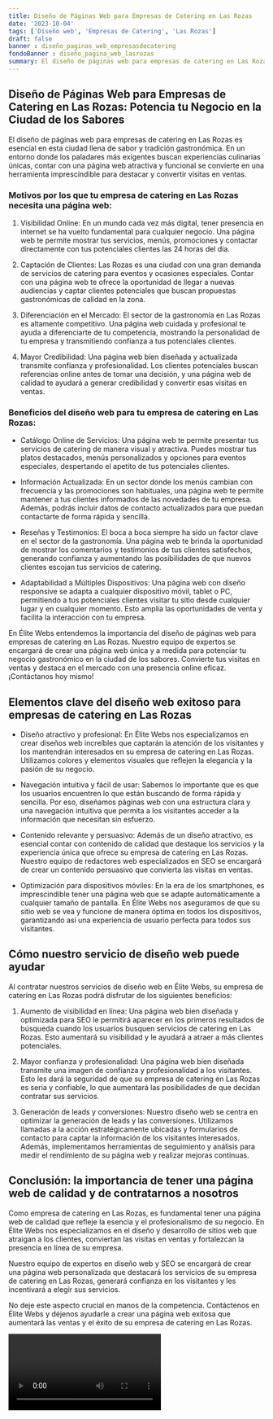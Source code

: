 ```yaml
---
title: Diseño de Páginas Web para Empresas de Catering en Las Rozas
date: '2023-10-04'
tags: ['Diseño web', 'Empresas de Catering', 'Las Rozas']
draft: false
banner : diseño_paginas_web_empresasdecatering
fondoBanner : diseño_pagina_web_lasrozas
summary: El diseño de páginas web para empresas de catering en Las Rozas es esencial en esta ciudad llena de sabor y tradición gastronómica. En un entorno donde los paladares más exigentes buscan experiencias culinarias únicas, contar con una página web atractiva y funcional se convierte en una herramienta imprescindible para destacar y convertir visitas en ventas.
---
```


## **Diseño de Páginas Web para Empresas de Catering en Las Rozas: Potencia tu Negocio en la Ciudad de los Sabores**

El diseño de páginas web para empresas de catering en Las Rozas es esencial en esta ciudad llena de sabor y tradición gastronómica. En un entorno donde los paladares más exigentes buscan experiencias culinarias únicas, contar con una página web atractiva y funcional se convierte en una herramienta imprescindible para destacar y convertir visitas en ventas.

### **Motivos por los que tu empresa de catering en Las Rozas necesita una página web:**

1. Visibilidad Online: En un mundo cada vez más digital, tener presencia en internet se ha vuelto fundamental para cualquier negocio. Una página web te permite mostrar tus servicios, menús, promociones y contactar directamente con tus potenciales clientes las 24 horas del día.

2. Captación de Clientes: Las Rozas es una ciudad con una gran demanda de servicios de catering para eventos y ocasiones especiales. Contar con una página web te ofrece la oportunidad de llegar a nuevas audiencias y captar clientes potenciales que buscan propuestas gastronómicas de calidad en la zona.

3. Diferenciación en el Mercado: El sector de la gastronomía en Las Rozas es altamente competitivo. Una página web cuidada y profesional te ayuda a diferenciarte de tu competencia, mostrando la personalidad de tu empresa y transmitiendo confianza a tus potenciales clientes.

4. Mayor Credibilidad: Una página web bien diseñada y actualizada transmite confianza y profesionalidad. Los clientes potenciales buscan referencias online antes de tomar una decisión, y una página web de calidad te ayudará a generar credibilidad y convertir esas visitas en ventas.

### **Beneficios del diseño web para tu empresa de catering en Las Rozas:**

- Catálogo Online de Servicios: Una página web te permite presentar tus servicios de catering de manera visual y atractiva. Puedes mostrar tus platos destacados, menús personalizados y opciones para eventos especiales, despertando el apetito de tus potenciales clientes.

- Información Actualizada: En un sector donde los menús cambian con frecuencia y las promociones son habituales, una página web te permite mantener a tus clientes informados de las novedades de tu empresa. Además, podrás incluir datos de contacto actualizados para que puedan contactarte de forma rápida y sencilla.

- Reseñas y Testimonios: El boca a boca siempre ha sido un factor clave en el sector de la gastronomía. Una página web te brinda la oportunidad de mostrar los comentarios y testimonios de tus clientes satisfechos, generando confianza y aumentando las posibilidades de que nuevos clientes escojan tus servicios de catering.

- Adaptabilidad a Múltiples Dispositivos: Una página web con diseño responsive se adapta a cualquier dispositivo móvil, tablet o PC, permitiendo a tus potenciales clientes visitar tu sitio desde cualquier lugar y en cualquier momento. Esto amplía las oportunidades de venta y facilita la interacción con tu empresa.

En Élite Webs entendemos la importancia del diseño de páginas web para empresas de catering en Las Rozas. Nuestro equipo de expertos se encargará de crear una página web única y a medida para potenciar tu negocio gastronómico en la ciudad de los sabores. Convierte tus visitas en ventas y destaca en el mercado con una presencia online eficaz. ¡Contáctanos hoy mismo!

<GifSeo />

<Cta />

## Elementos clave del diseño web exitoso para empresas de catering en Las Rozas

- Diseño atractivo y profesional: En Élite Webs nos especializamos en crear diseños web increíbles que captarán la atención de los visitantes y los mantendrán interesados en su empresa de catering en Las Rozas. Utilizamos colores y elementos visuales que reflejen la elegancia y la pasión de su negocio.

- Navegación intuitiva y fácil de usar: Sabemos lo importante que es que los usuarios encuentren lo que están buscando de forma rápida y sencilla. Por eso, diseñamos páginas web con una estructura clara y una navegación intuitiva que permita a los visitantes acceder a la información que necesitan sin esfuerzo.

- Contenido relevante y persuasivo: Además de un diseño atractivo, es esencial contar con contenido de calidad que destaque los servicios y la experiencia única que ofrece su empresa de catering en Las Rozas. Nuestro equipo de redactores web especializados en SEO se encargará de crear un contenido persuasivo que convierta las visitas en ventas.

- Optimización para dispositivos móviles: En la era de los smartphones, es imprescindible tener una página web que se adapte automáticamente a cualquier tamaño de pantalla. En Élite Webs nos aseguramos de que su sitio web se vea y funcione de manera óptima en todos los dispositivos, garantizando así una experiencia de usuario perfecta para todos sus visitantes.

## Cómo nuestro servicio de diseño web puede ayudar

Al contratar nuestros servicios de diseño web en Élite Webs, su empresa de catering en Las Rozas podrá disfrutar de los siguientes beneficios:

1. Aumento de visibilidad en línea: Una página web bien diseñada y optimizada para SEO le permitirá aparecer en los primeros resultados de búsqueda cuando los usuarios busquen servicios de catering en Las Rozas. Esto aumentará su visibilidad y le ayudará a atraer a más clientes potenciales.

2. Mayor confianza y profesionalidad: Una página web bien diseñada transmite una imagen de confianza y profesionalidad a los visitantes. Esto les dará la seguridad de que su empresa de catering en Las Rozas es seria y confiable, lo que aumentará las posibilidades de que decidan contratar sus servicios.

3. Generación de leads y conversiones: Nuestro diseño web se centra en optimizar la generación de leads y las conversiones. Utilizamos llamadas a la acción estratégicamente ubicadas y formularios de contacto para captar la información de los visitantes interesados. Además, implementamos herramientas de seguimiento y análisis para medir el rendimiento de su página web y realizar mejoras continuas.

## Conclusión: la importancia de tener una página web de calidad y de contratarnos a nosotros

Como empresa de catering en Las Rozas, es fundamental tener una página web de calidad que refleje la esencia y el profesionalismo de su negocio. En Élite Webs nos especializamos en el diseño y desarrollo de sitios web que atraigan a los clientes, conviertan las visitas en ventas y fortalezcan la presencia en línea de su empresa.

Nuestro equipo de expertos en diseño web y SEO se encargará de crear una página web personalizada que destacará los servicios de su empresa de catering en Las Rozas, generará confianza en los visitantes y les incentivará a elegir sus servicios.

No deje este aspecto crucial en manos de la competencia. Contáctenos en Élite Webs y déjenos ayudarle a crear una página web exitosa que aumentará las ventas y el éxito de su empresa de catering en Las Rozas.

<Video />

<CtaBot job='Empresas de Catering' city='Las Rozas'/>

<Gmaps query='Las Rozas+españa+maps' />